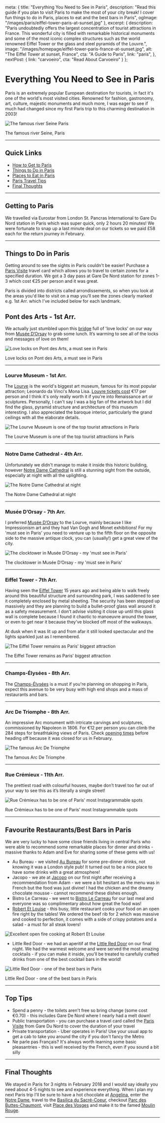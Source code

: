 
  meta: {
    title: "Everything You Need to See in Paris",
    description: "Read this guide if you plan to visit Paris to make the most of your city break! I cover fun things to do in Paris, places to eat and the best bars in Paris",
    ogImage: "/images/paris/eiffel-tower-paris-at-sunset.jpg"
  },
  excerpt: {
    description: "Paris undoubtedly offers the largest concentration of tourist attractions in France. This wonderful city is filled with remarkable historical monuments and some of the most iconic complex structures such as the world renowned Eiffel Tower or the glass and steel pyramids of the Louvre.",
    image: "/images/homepage/eiffel-tower-paris-france-at-sunset.jpg",
    alt: "The Eiffel Tower at sunset, France",
    cta: "A Guide to Paris",
    link: "paris",
  },
  nextPost: {
    link: "carvoeiro",
    cta: "Read About Carvoeiro"
  }
};


# Everything You Need to See in Paris

Paris is an extremely popular European destination for tourists, in fact it's one of the world's most visited cities. Renowned for fashion, gastronomy, art, culture, majestic monuments and much more, I was eager to see if much had changed since my first Paris trip to this charming destination in 2003! 

![The famous river Seine Paris](/images/paris/river-seine-at-sunset-paris-france.jpg)
<figcaption>The famous river Seine, Paris</figcaption>

---

## Quick Links
* [How to Get to Paris](#getting-there)
* [Things to Do in Paris](#things-to-do)
* [Places to Eat in Paris](#dining)
* [Paris Travel Tips](#tips)
* [Final Thoughts](#summary)

--- 

## Getting to Paris<a name="getting-there"></a>

We travelled via Eurostar from London St. Pancras International to Gare Du Nord station in Paris which was super quick, only 2 hours 20 minutes! We were fortunate to snap up a last minute deal on our tickets so we paid &pound;58 each for the return journey in February. 

---

## Things to Do in Paris<a name="things-to-do"></a>

Getting around to see the sights in Paris couldn't be easier! Purchase a [Paris Visite](https://en.parisinfo.com/transport/107175/Paris-visite) travel card which allows you to travel to certain zones for a specified duration. We got a 3 day pass at Gare De Nord station for zones 1-3 which cost €25 per person and it was great.

Paris is divided into districts called arrondissements, so when you look at the areas you'd like to visit on a map you’ll see the zones clearly marked e.g. 1st Arr. which I've included below for each landmark.

## Pont des Arts - 1st Arr.
We actually just stumbled upon this [bridge](https://www.cometoparis.com/paris-guide/paris-monuments/pont-des-arts-s959) full of 'love locks' on our way from [Musée D’Orsay](https://www.musee-orsay.fr/en/home.html) to grab some lunch. It’s warming to see all of the locks and messages of love on them!

![Love locks on Pont des Arts, a must see in Paris](/images/paris/love-locks-pont-des-arts-paris.jpg)
<figcaption>Love locks on Pont des Arts, a must see in Paris</figcaption>

--- 

### Lourve Museum - 1st Arr.
The [Lourve](https://www.louvre.fr/en) is the world's biggest art museum, famous for its most popular attraction; Leonardo da Vinci's Mona Lisa. [Louvre tickets cost](https://www.ticketlouvre.fr/louvre/b2c/index.cfm/calendar/eventCode/MusWeb) €17 per person and I think it's only really worth it if you're into Renaissance art or sculptures. Personally, I can't say I was a big fan of the artwork but I did find the glass, pyramid structure and architecture of this museum interesting. I also appreciated the baroque interior, particularly the grand ceilings with all the elaborate details. 

![The Lourve Museum is one of the top tourist attractions in Paris](/images/paris/exterior-of-the-lourve-paris.jpg)
<figcaption>The Lourve Museum is one of the top tourist attractions in Paris</figcaption>

---

### Notre Dame Cathedral - 4th Arr.
Unfortunately we didn't manage to make it inside this historic building, however [Notre Dame Cathedral](https://www.notredamedeparis.fr/visites-2/) is still a stunning sight from the outside, especially at night with all the uplighting.  

![The Notre Dame Cathedral at night](/images/paris/notre-dame-cathedral-at-night-paris.jpg)
<figcaption>The Notre Dame Cathedral at night</figcaption>

---

### Musée D’Orsay - 7th Arr.
I preferred [Musée D’Orsay](https://www.musee-orsay.fr/en/home.html) to the Lourve, mainly because I like Impressionism art and they had Van Gogh and Monet exhibitions! For my 'must see in Paris' you need to venture up to the fifth floor on the opposite side to the massive antique clock, you can (usually!) get a great view of the city.

![The clocktower in Musée D’Orsay - my 'must see in Paris'](/images/paris/clocktower-view-musee-dorsay-paris.jpg)
<figcaption>The clocktower in Musée D’Orsay - my 'must see in Paris'</figcaption>

--- 

### Eiffel Tower - 7th Arr.
Having seen the [Eiffel Tower](https://www.toureiffel.paris/en) 15 years ago and being able to walk freely around this beautiful structure and surrounding park, I was saddened to see it completely enclosed by metal sheeting. The security has been stepped up massively and they are planning to build a bullet-proof glass wall around it as a safety measurement. I don’t advise visiting it close up until this glass wall is complete because I found it chaotic to manoeuvre around the tower, or even to get near it because they’ve blocked off most of the walkways.

At dusk when it was lit up and from afar it still looked spectacular and the lights sparkled just as I remembered. 

![The Eiffel Tower remains as Paris' biggest attraction](/images/paris/eiffel-tower-paris-at-sunset.jpg)
<figcaption>The Eiffel Tower remains as Paris' biggest attraction</figcaption>

---

### Champs-Élysées - 8th Arr.
The [Champs-Élysées](https://en.parisinfo.com/transport/73130/Avenue-des-Champs-Elysees) is a must if you're planning on shopping in Paris, expect this avenue to be very busy with high end shops and a mass of restaurants and bars. 

--- 

### Arc De Triomphe - 8th Arr.
An impressive Arc monument with intricate carvings and sculptures, commissioned by Napoleon in 1806. For €12 per person you can climb the 284 steps for breathtaking views of Paris. Check [opening times](http://www.paris-arc-de-triomphe.fr/en/Prepare-for-your-visit/Practical-information) before heading off because it was closed for us in February.

![The famous Arc De Triomphe ](/images/paris/arc-de-triomphe-paris.jpg)
<figcaption>The famous Arc De Triomphe</figcaption>

---

### Rue Crémieux - 11th Arr.
The prettiest road with colourful houses, maybe don’t travel too far out of your way to see this as it’s literally a single street!

![Rue Crémieux has to be one of Paris' most Instagrammable spots](/images/paris/rue-cremieux-colourful-street-paris.jpg)
<figcaption>Rue Crémieux has to be one of Paris' most Instagrammable spots</figcaption>

---

## Favourite Restaurants/Best Bars in Paris<a name="dining"></a>

We are very lucky to have some close friends living in central Paris who were able to recommend some remarkable places for dinner and drinks - massive thanks to Adam and Eve for sharing some of these gems with us!

* Au Bureau - we visited [Au Bureau](https://www.aubureau.fr/resto/au-bureau-paris-8/) for some pre-dinner drinks, not knowing it was a London style pub! It turned out to be a nice place to have some drinks with a great atmosphere!
* Jacopo - we ate at [Jacopo](https://www.jacopo.fr/) on our first night after receiving a recommendation from Adam - we were a bit hesitant as the menu was in French but the food was just divine! I had the chicken and the dreamy chocolate mousse - cannot recommend these dishes enough.
* Bistro Le Carreau - we went to [Bistro Le Carreau](https://www.facebook.com/BistroLeCarreau/) for our last meal and everyone was so complimentary about how great the food was! 
* [Robert Et Louise](https://www.robertetlouise.com/en/) - this busy, little restaurant cooks your food on an open fire right by the tables! We ordered the beef rib for 2 which was massive and cooked to perfection, it comes with a side of crispy potatoes and a salad - a must for all steak lovers!

![Excellent open fire cooking at Robert Et Louise](/images/paris/robert-et-louise-paris.jpg)

* Little Red Door - we had an aperitif at the [Little Red Door](http://www.lrdparis.com/) on our final night. We had the warmest welcome and were served the most amazing cocktails - if you can make it inside, you'll be treated to carefully crafted drinks from one of the best cocktail bars in the world!  

![Little Red Door - one of the best bars in Paris](/images/paris/little-red-door-cocktail-bar-paris.jpg)
<figcaption>Little Red Door - one of the best bars in Paris</figcaption>

---

## Top Tips<a name="tips"></a>
* Spend a penny - the toilets aren't free so bring change (some cost €0.70) - this includes Gare De Nord where I nearly had a melt down!
* Public transportation - you can purchase a travel card called the [Paris Visite](https://en.parisinfo.com/transport/107175/Paris-visite) from Gare Du Nord to cover the duration of your travel 
* Private transportation - Uber operates in Paris! Use your usual app to get a cab to take you around the city if you don't fancy the Metro  
* Ne parle pas Français? It's always worth learning some basic pleasantries - this is well received by the French, even if you sound a bit silly

---

## Final Thoughts<a name="summary"></a> 
We stayed in Paris for 3 nights in February 2018 and I would say ideally you need about 4-5 nights to see and experience everything. When I plan my next Paris trip I'll be sure to have a hot chocolate at [Angelina](https://www.angelina-paris.fr/en/), enter the [Notre Dame](https://www.notredamedeparis.fr/visites-2/), travel to the [Basilica du Sacré-Coeur](http://www.sacre-coeur-montmartre.com/english/), checkout [Parc des Buttes-Chaumont](https://en.parisinfo.com/paris-museum-monument/71468/Parc-des-Buttes-Chaumont), visit [Place des Vosges](https://en.parisinfo.com/transport/73189/Place-des-Vosges) and make it to the famed [Moulin Rouge](http://www.moulinrouge.fr/).		

---